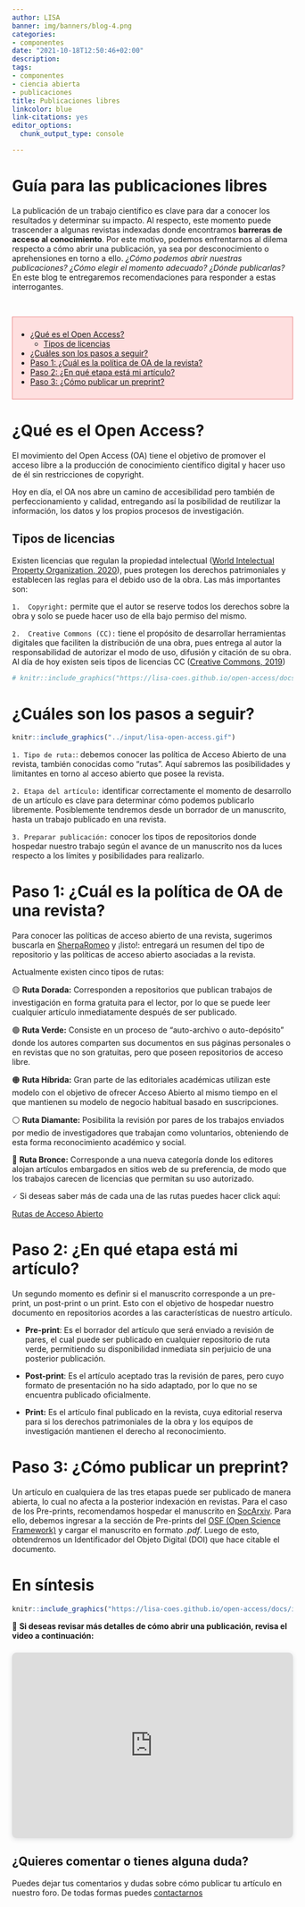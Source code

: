 ```yaml
---
author: LISA
banner: img/banners/blog-4.png
categories:
- componentes
date: "2021-10-18T12:50:46+02:00"
description:
tags:
- componentes
- ciencia abierta
- publicaciones
title: Publicaciones libres
linkcolor: blue
link-citations: yes
editor_options:
  chunk_output_type: console

---
```

<link rel="stylesheet" href="https://cdn.jsdelivr.net/gh/jpswalsh/academicons@1/css/academicons.min.css">

# Guía para las publicaciones libres <i class="ai ai-open-access-square ai-1x" style="color:orange"></i>


La publicación de un trabajo científico es clave para dar a conocer los resultados y determinar su impacto. Al respecto, este momento puede trascender a algunas revistas indexadas donde  encontramos **barreras de acceso al conocimiento**. Por este motivo, podemos enfrentarnos al dilema respecto a cómo abrir una publicación, ya sea por desconocimiento o aprehensiones en torno a ello. _¿Cómo podemos abrir nuestras publicaciones?_ _¿Cómo elegir el momento adecuado?_ _¿Dónde publicarlas?_ En este blog te entregaremos recomendaciones para responder a estas interrogantes.

<br>

<div style="background-color: #ff6f6f36 ; padding: 8px; border: 1px solid #ec8686;">
- [¿Qué es el Open Access?](#def-oa)  
  * [Tipos de licencias](#prop-intel)
- [¿Cuáles son los pasos a seguir?](#pasos)
- [Paso 1: ¿Cuál es la política de OA de la revista?](#paso1)
- [Paso 2: ¿En qué etapa está mi artículo?](#paso2)
- [Paso 3: ¿Cómo publicar un preprint?](#paso3)
</div>

# ¿Qué es el Open Access? {#def-oa}

El movimiento del Open Access (OA) tiene el objetivo de promover el acceso libre a la producción de conocimiento científico digital y hacer uso de él sin restricciones de copyright.

Hoy en día, el OA nos abre un camino de accesibilidad pero también de perfeccionamiento y calidad, entregando así la posibilidad de reutilizar la información, los datos y los propios procesos de investigación.


<!-- Esto a la base de estándares internacionales que permiten instalar la posibilidad de que cualquier persona pueda reutilizar la información de la investigación en cuanto datos, procesos y resultados.  -->

<!-- Publicar nuestros artículos de manera abierta permitirá hacer del acceso a la información un camino mucho más sencillo, rápido e inmediato. -->


## Tipos de licencias {#prop-intel}

Existen licencias que regulan la propiedad intelectual ([World Intelectual Property Organization, 2020](https://www.wipo.int/about-ip/en/){target="_blank"}), pues protegen los derechos patrimoniales y establecen las reglas para el debido uso de la obra. Las más importantes son:

`1.  Copyright:` permite que el autor se reserve todos los derechos sobre la obra y solo se puede hacer uso de ella bajo permiso del mismo.

`2.  Creative Commons (CC):` tiene el propósito de desarrollar herramientas digitales que faciliten la distribución de una obra, pues entrega al autor la responsabilidad de autorizar el modo de uso, difusión y citación de su obra. Al día de hoy existen seis tipos de licencias CC ([Creative Commons, 2019](https://creativecommons.org/about/cclicenses/){target="_blank"})

```r
# knitr::include_graphics("https://lisa-coes.github.io/open-access/docs/images/licencias.png")
```
# ¿Cuáles son los pasos a seguir? {#pasos}

```r
knitr::include_graphics("../input/lisa-open-access.gif")
```
`1. Tipo de ruta:`: debemos conocer las política de Acceso Abierto de una revista, también conocidas como "rutas". Aquí sabremos las posibilidades y limitantes en torno al acceso abierto que posee la revista.

`2. Etapa del artículo:` identificar correctamente el momento de desarrollo de un artículo es clave para determinar cómo podemos publicarlo libremente. Posiblemente tendremos desde un borrador de un manuscrito, hasta un trabajo publicado en una revista.

`3. Preparar publicación:` conocer los tipos de repositorios donde hospedar nuestro trabajo según el avance de un manuscrito nos da luces respecto a los límites y posibilidades para realizarlo.


# Paso 1: ¿Cuál es la política de OA de una revista?{#paso1}

Para conocer las políticas de acceso abierto de una revista, sugerimos buscarla en [SherpaRomeo](https://v2.sherpa.ac.uk/romeo/){target="_blank"} y ¡listo!: entregará un resumen del tipo de repositorio y las políticas de acceso abierto asociadas a la revista.

Actualmente existen cinco tipos de rutas:

🟡  **Ruta Dorada:**  Corresponden a repositorios que publican trabajos de investigación en forma gratuita para el lector, por lo que se puede leer cualquier artículo inmediatamente después de ser publicado.

🟢  **Ruta Verde:** Consiste en un proceso de “auto-archivo o auto-depósito” donde los autores comparten sus documentos en sus páginas personales o en revistas que no son gratuitas, pero que poseen repositorios de acceso libre.

🟠  **Ruta Híbrida:** Gran parte de las editoriales académicas utilizan este modelo con el objetivo de ofrecer Acceso Abierto al mismo tiempo en el que mantienen su modelo de negocio habitual basado en suscripciones.

⚪  **Ruta Diamante:** Posibilita la revisión por pares de los trabajos enviados por medio de investigadores que trabajan como voluntarios, obteniendo de esta forma reconocimiento académico y social.

🔴  **Ruta Bronce:** Corresponde a una nueva categoría donde los editores alojan artículos embargados en sitios web de su preferencia, de modo que los trabajos carecen de licencias que permitan su uso autorizado.

🗸 Si deseas saber más de cada una de las rutas puedes hacer click aquí:

<a class = "btn btn-template-main" href="https://lisa-coes.github.io/lisa-book/formas-open-access.html" target="_blank">Rutas de Acceso Abierto</a>


# Paso 2: ¿En qué etapa está mi artículo?{#paso2}

Un segundo momento es definir si el manuscrito corresponde a un pre-print, un post-print o un print. Esto con el objetivo de hospedar nuestro documento en repositorios acordes a las características de nuestro artículo.

* **Pre-print**: Es el borrador del artículo que será enviado a revisión de pares, el cual puede ser publicado en cualquier repositorio de ruta verde, permitiendo su disponibilidad inmediata sin perjuicio de una posterior publicación.

* **Post-print**: Es el artículo aceptado tras la revisión de pares, pero cuyo formato de presentación no ha sido adaptado, por lo que no se encuentra publicado oficialmente.

*  **Print:** Es el artículo final publicado en la revista, cuya editorial reserva para si los derechos patrimoniales de la obra y los equipos de investigación mantienen el derecho al reconocimiento.

# Paso 3: ¿Cómo publicar un preprint?{#paso3}

Un artículo en cualquiera de las tres etapas puede ser publicado de manera abierta, lo cual no afecta a la posterior indexación en revistas. Para el caso de los Pre-prints, recomendamos hospedar el manuscrito en [SocArxiv](https://osf.io/preprints/socarxiv){target="_blank"}. Para ello, debemos ingresar a la sección de Pre-prints del [OSF (Open Science Framework)](https://osf.io/preprints/){target="_blank"} y cargar el manuscrito en formato _.pdf_. Luego de esto, obtendremos un Identificador del Objeto Digital (DOI) que hace citable el documento.

# En síntesis

```r
knitr::include_graphics("https://lisa-coes.github.io/open-access/docs/images/flujo_lisa.png")
```

🔴 **Si deseas revisar más detalles de cómo abrir una publicación, revisa el video a continuación:**

<div style="position: relative; width: 100%; height: 0; padding-top: 56.2500%;
 padding-bottom: 48px; box-shadow: 0 2px 8px 0 rgba(63,69,81,0.16); margin-top: 1.6em; margin-bottom: 0.9em; overflow: hidden;
 border-radius: 8px; will-change: transform;">
  <iframe loading="lazy" style="position: absolute; width: 100%; height: 100%; top: 0; left: 0; border: none; padding: 0;margin: 0;"
    src="https:&#x2F;&#x2F;www.canva.com&#x2F;design&#x2F;DAEoyGJC-4E&#x2F;watch?embed">
  </iframe>
</div>
<a href="https:&#x2F;&#x2F;www.canva.com&#x2F;design&#x2F;DAEoyGJC-4E&#x2F;watch?utm_content=DAEoyGJC-4E&amp;utm_campaign=designshare&amp;utm_medium=embeds&amp;utm_source=link" target="_blank" rel="noopener"> </a>


## ¿Quieres comentar o tienes alguna duda?

Puedes dejar tus comentarios y dudas sobre cómo publicar tu artículo en nuestro foro. De todas formas puedes [contactarnos](/contact/)

<div id="disqus_thread"></div>
